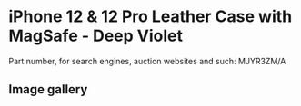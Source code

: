 
# iPhone 12 & 12 Pro Leather Case with MagSafe - Deep Violet

Part number, for search engines, auction websites and such: MJYR3ZM/A

## Image gallery

<div style={{ width: "768px" }}>
  <GalleryComponent
    images={[
      {
        original: "/everysource/MJYR3.webp",
        thumbnail: "/everypreview/MJYR3.webp",
      },
      {
        original: "/everysource/MJYR3_AV01.webp",
        thumbnail: "/everypreview/MJYR3_AV01.webp",
      },
      {
        original: "/everysource/MJYR3_AV02.webp",
        thumbnail: "/everypreview/MJYR3_AV02.webp",
      },
      {
        original: "/everysource/MJYR3_AV03.webp",
        thumbnail: "/everypreview/MJYR3_AV03.webp",
      },
      {
        original: "/everysource/MJYR3_AV04.webp",
        thumbnail: "/everypreview/MJYR3_AV04.webp",
      },
      {
        original: "/everysource/MJYR3_AV05.webp",
        thumbnail: "/everypreview/MJYR3_AV05.webp",
      },
      {
        original: "/everysource/MJYR3_AV06.webp",
        thumbnail: "/everypreview/MJYR3_AV06.webp",
      },
      {
        original: "/everysource/MJYR3_AV07.webp",
        thumbnail: "/everypreview/MJYR3_AV07.webp",
      },
      {
        original: "/everysource/MJYR3_AV08.webp",
        thumbnail: "/everypreview/MJYR3_AV08.webp",
      },
      {
        original: "/everysource/MJYR3_AV09.webp",
        thumbnail: "/everypreview/MJYR3_AV09.webp",
      },
      {
        original: "/everysource/MJYR3_AV10.webp",
        thumbnail: "/everypreview/MJYR3_AV10.webp",
      }
    ]}
  />
</div>